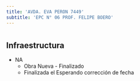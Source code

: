 ```yaml
---
title: 'AVDA. EVA PERON 7449'
subtitle: 'EPC N° 06 PROF. FELIPE BOERO'
---
```


#
## Infraestructura

* NA 
    + Obra Nueva - Finalizado 
    + Finalizada el Esperando corrección de fecha 





